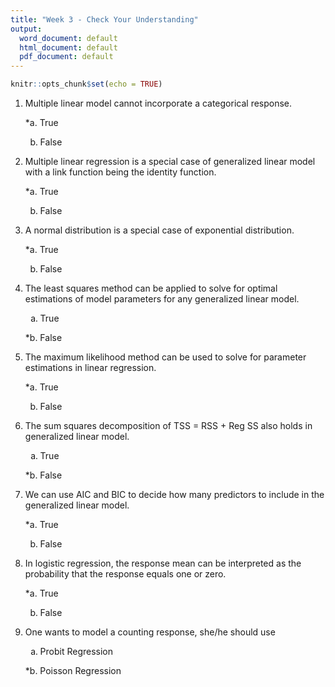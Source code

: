 ```yaml
---
title: "Week 3 - Check Your Understanding"
output:
  word_document: default
  html_document: default
  pdf_document: default
---
```


```r
knitr::opts_chunk$set(echo = TRUE)
```

1. Multiple linear model cannot incorporate a categorical response. 
    
    *a. True
    
    b. False
    
2. Multiple linear regression is a special case of generalized linear model with a link function being the identity function. 

    *a. True
    
    b. False

3.  A normal distribution is a special case of exponential distribution. 
    
    *a. True
    
    b. False

4. The least squares method can be applied to solve for optimal estimations of model parameters for any generalized linear model. 
    
    a. True
    
    *b. False

5. The maximum likelihood method can be used to solve for parameter estimations in linear regression. 
    
    *a. True
    
    b. False

6. The sum squares decomposition of TSS = RSS + Reg SS also holds in generalized linear model. 
    
    a. True
    
    *b. False

7. We can use AIC and BIC to decide how many predictors to include in the generalized linear model. 

    *a. True
    
    b. False

8. In logistic regression, the response mean can be interpreted as the probability that the response equals one or zero.  

    *a. True
    
    b. False

9. One wants to model a counting response, she/he should use 
    
    a. Probit Regression
    
    *b. Poisson Regression